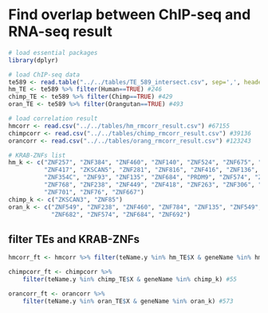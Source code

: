# Find overlap between ChIP-seq and RNA-seq result

```r
# load essential packages
library(dplyr)
```

```r
# load ChIP-seq data
te589 <- read.table("../../tables/TE_589_intersect.csv", sep=',', header=TRUE)
hm_TE <- te589 %>% filter(Human==TRUE) #246
chimp_TE <- te589 %>% filter(Chimp==TRUE) #429
oran_TE <- te589 %>% filter(Orangutan==TRUE) #493

# load correlation result
hmcorr <- read.csv("../../tables/hm_rmcorr_result.csv") #67155
chimpcorr <- read.csv("../../tables/chimp_rmcorr_result.csv") #39136
orancorr <- read.csv("../../tables/orang_rmcorr_result.csv") #123243

# KRAB-ZNFs list
hm_k <- c("ZNF257", "ZNF384", "ZNF460", "ZNF140", "ZNF524", "ZNF675", "ZKSCAN3",
          "ZNF417", "ZKSCAN5", "ZNF281", "ZNF816", "ZNF416", "ZNF136", "ZNF320",
          "ZNF354C", "ZNF93", "ZNF135", "ZNF684", "PRDM9", "ZNF574", "ZNF692",
          "ZNF768", "ZNF238", "ZNF449", "ZNF418", "ZNF263", "ZNF306", "ZNF331",
          "ZNF701", "ZNF76", "ZNF667")
chimp_k <- c("ZKSCAN3", "ZNF85")
oran_k <- c("ZNF549", "ZNF238", "ZNF460", "ZNF784", "ZNF135", "ZNF549", "ZNF460",
            "ZNF682", "ZNF574", "ZNF684", "ZNF692")
```

## filter TEs and KRAB-ZNFs

```r
hmcorr_ft <- hmcorr %>% filter(teName.y %in% hm_TE$X & geneName %in% hm_k) #3523

chimpcorr_ft <- chimpcorr %>% 
    filter(teName.y %in% chimp_TE$X & geneName %in% chimp_k) #55

orancorr_ft <- orancorr %>%
    filter(teName.y %in% oran_TE$X & geneName %in% oran_k) #573
```
